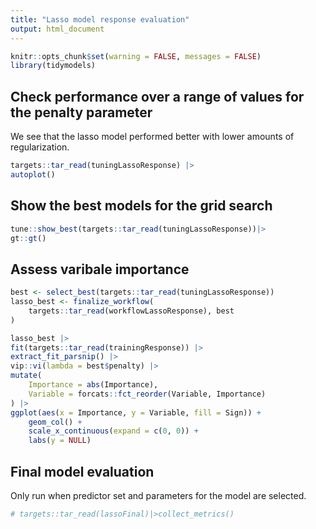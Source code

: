 ```yaml
---
title: "Lasso model response evaluation"
output: html_document
---
```


```r
knitr::opts_chunk$set(warning = FALSE, messages = FALSE)
library(tidymodels)
```

## Check performance over a range of values for the penalty parameter

We see that the lasso model performed better with lower amounts of regularization.

```r
targets::tar_read(tuningLassoResponse) |>
autoplot()
```

## Show the best models for the grid search

```r
tune::show_best(targets::tar_read(tuningLassoResponse))|>
gt::gt()
```

## Assess varibale importance

```r
best <- select_best(targets::tar_read(tuningLassoResponse))
lasso_best <- finalize_workflow(
    targets::tar_read(workflowLassoResponse), best
)

lasso_best |>
fit(targets::tar_read(trainingResponse)) |>
extract_fit_parsnip() |>
vip::vi(lambda = best$penalty) |>
mutate(
    Importance = abs(Importance),
    Variable = forcats::fct_reorder(Variable, Importance)
) |>
ggplot(aes(x = Importance, y = Variable, fill = Sign)) +
    geom_col() +
    scale_x_continuous(expand = c(0, 0)) +
    labs(y = NULL)
```

## Final model evaluation

Only run when predictor set and parameters for the model are selected.

```r
# targets::tar_read(lassoFinal)|>collect_metrics()
```
